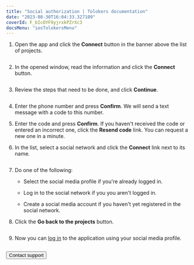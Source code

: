 ```yaml
---
title: "Social authorization | Tolokers documentation"
date: "2023-08-30T16:04:33.327109"
coverId: F_bIcOYF9yjrxkPZrXc3
docsMenu: "iosTolokersMenu"
---
```



<NewAuthorizationContent/>

1. Open the app and click the **Connect** button in the banner above the list of projects.

    <Cut title="How it looks like — banner">

    <Image width="400px" withBackground imageId="2db3e7e2c9d8add1976923257f3a340b" alt="" />

    </Cut>

2. In the opened window, read the information and click the **Connect** button.

    <Cut title="How it looks like — info">

    <Image width="400px" withBackground imageId="c7da4d5363d2614fee741c40ce6de92f" alt="" />

    </Cut>

3. Review the steps that need to be done, and click **Continue**.

    <Cut title="How it looks like — necessary steps">

    <Image width="400px" withBackground imageId="d13b4461a6e30dfb3337d274b90d8a10" alt="" />

    </Cut>

4. Enter the phone number and press **Confirm**. We will send a text message with a code to this number.

5. Enter the code and press **Confirm**. If you haven't received the code or entered an incorrect one, click the **Resend code** link. You can request a new one in a minute.

6. In the list, select a social network and click the **Connect** link next to its name.

    <Cut title="How it looks like — choosing a social network">

    <Image width="400px" withBackground imageId="c97122c0dd7a38709db139d697546942" alt="" />

    </Cut>

7. Do one of the following:

    - Select the social media profile if you're already logged in.

    - Log in to the social network if you you aren't logged in.

    - Create a social media account if you haven't yet registered in the social network.

8. Click the **Go back to the projects** button.

    <Cut title="How it looks like — successful migration">

    <Image width="400px" withBackground imageId="8e4c3ec62cf8da519dbe1fb684422f5a" alt="" />

    </Cut>

9. Now you can [log in](../auth#authorization) to the application using your social media profile.

    <Cut title="How it looks like — linked accounts">

    <Image width="700px" withBackground imageId="5f860b2d5bfa9a466368937b161a2650" alt="" />

    </Cut>

<Button view="defaultInverse" size="l" type="link" url="../troubleshooting/support?form-source=new-authorization">Contact support</Button>